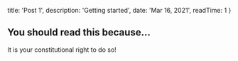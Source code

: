 
  title: 'Post 1',
  description: 'Getting started',
  date: 'Mar 16, 2021',
  readTime: 1
}


## You should read this because...

It is your constitutional right to do so!